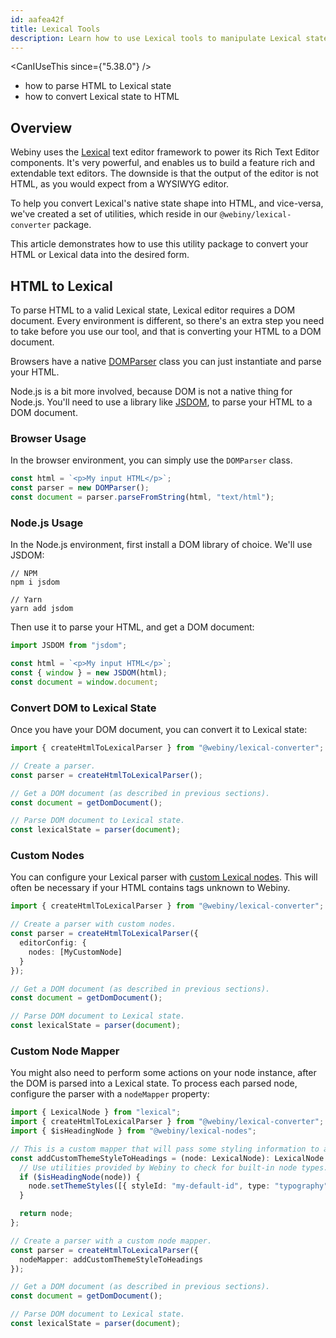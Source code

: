 ```yaml
---
id: aafea42f
title: Lexical Tools
description: Learn how to use Lexical tools to manipulate Lexical state.
---
```


<CanIUseThis since={"5.38.0"} />

<WhatYouWillLearn>

- how to parse HTML to Lexical state
- how to convert Lexical state to HTML

</WhatYouWillLearn>

## Overview

Webiny uses the [Lexical](https://lexical.dev/) text editor framework to power its Rich Text Editor components. It's very powerful, and enables us to build a feature rich and extendable text editors. The downside is that the output of the editor is not HTML, as you would expect from a WYSIWYG editor.

To help you convert Lexical's native state shape into HTML, and vice-versa, we've created a set of utilities, which reside in our `@webiny/lexical-converter` package.

This article demonstrates how to use this utility package to convert your HTML or Lexical data into the desired form.

## HTML to Lexical

To parse HTML to a valid Lexical state, Lexical editor requires a DOM document. Every environment is different, so there's an extra step you need to take before you use our tool, and that is converting your HTML to a DOM document.

Browsers have a native [DOMParser](https://developer.mozilla.org/en-US/docs/Web/API/DOMParser) class you can just instantiate and parse your HTML.

Node.js is a bit more involved, because DOM is not a native thing for Node.js. You'll need to use a library like [JSDOM](https://github.com/jsdom/jsdom), to parse your HTML to a DOM document.

### Browser Usage

In the browser environment, you can simply use the `DOMParser` class.

```ts Parse HTML to a DOM document in the browser
const html = `<p>My input HTML</p>`;
const parser = new DOMParser();
const document = parser.parseFromString(html, "text/html");
```

### Node.js Usage

In the Node.js environment, first install a DOM library of choice. We'll use JSDOM:

```shell Install JSDOM
// NPM
npm i jsdom

// Yarn
yarn add jsdom
```

Then use it to parse your HTML, and get a DOM document:

```ts Parse HTML to a DOM document in Node.js
import JSDOM from "jsdom";

const html = `<p>My input HTML</p>`;
const { window } = new JSDOM(html);
const document = window.document;
```

### Convert DOM to Lexical State

Once you have your DOM document, you can convert it to Lexical state:

```ts Convert DOM to Lexical State
import { createHtmlToLexicalParser } from "@webiny/lexical-converter";

// Create a parser.
const parser = createHtmlToLexicalParser();

// Get a DOM document (as described in previous sections).
const document = getDomDocument();

// Parse DOM document to Lexical state.
const lexicalState = parser(document);
```

### Custom Nodes

You can configure your Lexical parser with [custom Lexical nodes](https://lexical.dev/docs/concepts/nodes#creating-custom-nodes). This will often be necessary if your HTML contains tags unknown to Webiny.

```ts Add Custom Nodes
import { createHtmlToLexicalParser } from "@webiny/lexical-converter";

// Create a parser with custom nodes.
const parser = createHtmlToLexicalParser({
  editorConfig: {
    nodes: [MyCustomNode]
  }
});

// Get a DOM document (as described in previous sections).
const document = getDomDocument();

// Parse DOM document to Lexical state.
const lexicalState = parser(document);
```

### Custom Node Mapper

You might also need to perform some actions on your node instance, after the DOM is parsed into a Lexical state. To process each parsed node, configure the parser with a `nodeMapper` property:

```ts Add a Custom Node Mapper
import { LexicalNode } from "lexical";
import { createHtmlToLexicalParser } from "@webiny/lexical-converter";
import { $isHeadingNode } from "@webiny/lexical-nodes";

// This is a custom mapper that will pass some styling information to a matching node.
const addCustomThemeStyleToHeadings = (node: LexicalNode): LexicalNode => {
  // Use utilities provided by Webiny to check for built-in node types.
  if ($isHeadingNode(node)) {
    node.setThemeStyles([{ styleId: "my-default-id", type: "typography" }]);
  }

  return node;
};

// Create a parser with a custom node mapper.
const parser = createHtmlToLexicalParser({
  nodeMapper: addCustomThemeStyleToHeadings
});

// Get a DOM document (as described in previous sections).
const document = getDomDocument();

// Parse DOM document to Lexical state.
const lexicalState = parser(document);
```
